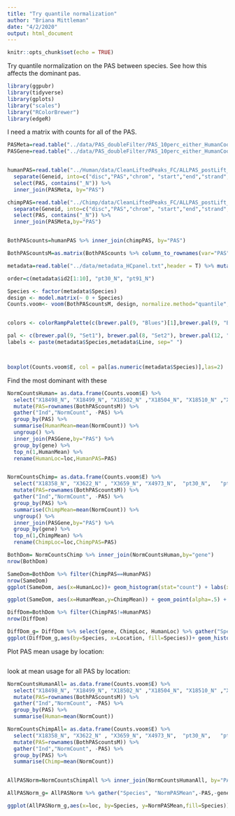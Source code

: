 ```yaml
---
title: "Try quantile normalization"
author: "Briana Mittleman"
date: "4/2/2020"
output: html_document
---
```


```r
knitr::opts_chunk$set(echo = TRUE)
```

Try quantile normalization on the PAS between species. See how this affects the dominant pas. 


```r
library(ggpubr)
library(tidyverse)
library(gplots)
library("scales")
library("RColorBrewer")
library(edgeR)
```




I need a matrix with counts for all of the PAS. 
```r
PASMeta=read.table("../data/PAS_doubleFilter/PAS_10perc_either_HumanCoord_BothUsage_meta_doubleFilter.txt",header = T,stringsAsFactors = F) %>% select(PAS)
PASGene=read.table("../data/PAS_doubleFilter/PAS_10perc_either_HumanCoord_BothUsage_meta_doubleFilter.txt",header = T,stringsAsFactors = F) %>% select(PAS,gene,loc)


humanPAS=read.table("../Human/data/CleanLiftedPeaks_FC/ALLPAS_postLift_LocParsed_Human_fixed.fc", header=T, stringsAsFactors = F) %>% 
  separate(Geneid, into=c("disc","PAS","chrom", "start","end","strand","geneid"), sep=":") %>% 
  select(PAS, contains("_N")) %>% 
  inner_join(PASMeta, by="PAS")

chimpPAS=read.table("../Chimp/data/CleanLiftedPeaks_FC/ALLPAS_postLift_LocParsed_Chimp_fixed.fc", header=T, stringsAsFactors = F) %>% 
  separate(Geneid, into=c("disc","PAS","chrom", "start","end","strand","geneid"), sep=":") %>% 
  select(PAS, contains("_N")) %>% 
  inner_join(PASMeta,by="PAS")


BothPAScounts=humanPAS %>% inner_join(chimpPAS, by="PAS")

BothPAScountsM=as.matrix(BothPAScounts %>% column_to_rownames(var="PAS"))
```


```r
metadata=read.table("../data/metadata_HCpanel.txt",header = T) %>% mutate(id2=ifelse(grepl("pt", ID), ID, paste("X", ID, sep=""))) %>% filter(Fraction=="Nuclear")

order=c(metadata$id2[1:10], "pt30_N", "pt91_N")
```

```r
Species <- factor(metadata$Species)
design <- model.matrix(~ 0 + Species)
Counts.voom<- voom(BothPAScountsM, design, normalize.method="quantile", plot=T)


colors <- colorRampPalette(c(brewer.pal(9, "Blues")[1],brewer.pal(9, "Blues")[9]))(100)

pal <- c(brewer.pal(9, "Set1"), brewer.pal(8, "Set2"), brewer.pal(12, "Set3"))
labels <- paste(metadata$Species,metadata$Line, sep=" ")



boxplot(Counts.voom$E, col = pal[as.numeric(metadata$Species)],las=2)
```
Find the most dominant with these

```r
NormCountsHuman= as.data.frame(Counts.voom$E) %>%
  select("X18498_N", "X18499_N", "X18502_N" ,"X18504_N", "X18510_N" ,"X18523_N" ) %>% 
  mutate(PAS=rownames(BothPAScountsM)) %>% 
  gather("Ind","NormCount", -PAS) %>% 
  group_by(PAS) %>% 
  summarise(HumanMean=mean(NormCount)) %>% 
  ungroup() %>% 
  inner_join(PASGene,by="PAS") %>% 
  group_by(gene) %>% 
  top_n(1,HumanMean) %>% 
  rename(HumanLoc=loc,HumanPAS=PAS)


NormCountsChimp= as.data.frame(Counts.voom$E) %>%
  select("X18358_N", "X3622_N" , "X3659_N", "X4973_N",  "pt30_N",   "pt91_N" ) %>% 
  mutate(PAS=rownames(BothPAScountsM)) %>% 
  gather("Ind","NormCount", -PAS) %>% 
  group_by(PAS) %>% 
  summarise(ChimpMean=mean(NormCount)) %>% 
  ungroup() %>% 
  inner_join(PASGene,by="PAS") %>% 
  group_by(gene) %>% 
  top_n(1,ChimpMean) %>% 
  rename(ChimpLoc=loc,ChimpPAS=PAS)

BothDom= NormCountsChimp %>% inner_join(NormCountsHuman,by="gene")
nrow(BothDom)
```
```r
SameDom=BothDom %>% filter(ChimpPAS==HumanPAS)
nrow(SameDom)
ggplot(SameDom, aes(x=HumanLoc))+ geom_histogram(stat="count") + labs(x="Location", y="Number of Genes", title="Dominant PAS for genes with matching by species \n quantile normalization (n=7094)")
```

```r
ggplot(SameDom, aes(x=HumanMean,y=ChimpMean)) + geom_point(alpha=.5) + geom_abline(aes(slope=1, intercept=0), color="blue")

```
```r
DiffDom=BothDom %>% filter(ChimpPAS!=HumanPAS)
nrow(DiffDom)

```

```r
DiffDom_g= DiffDom %>% select(gene, ChimpLoc, HumanLoc) %>% gather("Species", "Location", -gene)
ggplot(DiffDom_g,aes(by=Species, x=Location, fill=Species))+ geom_histogram(stat="count",position = "dodge") + labs(x="Location", y="Number of Genes", title="Different Dominant PAS \n Quantile Normalized (n=2753)") + scale_fill_brewer(palette = "Dark2")+theme(legend.position='bottom')
```


Plot PAS mean usage by location: 


```r

```

look at mean usage for all PAS by location: 

```r
NormCountsHumanAll= as.data.frame(Counts.voom$E) %>%
  select("X18498_N", "X18499_N", "X18502_N" ,"X18504_N", "X18510_N" ,"X18523_N" ) %>% 
  mutate(PAS=rownames(BothPAScountsM)) %>% 
  gather("Ind","NormCount", -PAS) %>% 
  group_by(PAS) %>% 
  summarise(Human=mean(NormCount))

NormCountsChimpAll= as.data.frame(Counts.voom$E) %>%
  select("X18358_N", "X3622_N" , "X3659_N", "X4973_N",  "pt30_N",   "pt91_N" ) %>% 
  mutate(PAS=rownames(BothPAScountsM)) %>% 
  gather("Ind","NormCount", -PAS) %>% 
  group_by(PAS) %>% 
  summarise(Chimp=mean(NormCount))


AllPASNorm=NormCountsChimpAll %>% inner_join(NormCountsHumanAll, by="PAS") %>% inner_join(PASGene,by="PAS")
```


```r

AllPASNorm_g= AllPASNorm %>% gather("Species", "NormPASMean",-PAS,-gene,-loc)

ggplot(AllPASNorm_g,aes(x=loc, by=Species, y=NormPASMean,fill=Species)) +geom_boxplot()+scale_fill_brewer(palette = "Dark2") +stat_compare_means(label = "p.signif")+ labs(title="Quantile Normalized mean usage for all PAS")
```

